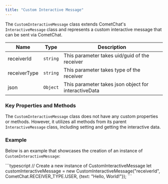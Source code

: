 ```yaml
---
title: "Custom Interactive Message"
---
```


The `CustomInteractiveMessage` class extends CometChat's `InteractiveMessage` class and represents a custom interactive message that can be sent via CometChat.

| Name         | Type     | Description                                          |
| ------------ | -------- | ---------------------------------------------------- |
| receiverId   | `string` | This parameter takes uid/guid of the receiver        |
| receiverType | `string` | This parameter takes type of the receiver            |
| json         | `Object` | This parameter takes json object for interactiveData |

### Key Properties and Methods

The `CustomInteractiveMessage` class does not have any custom properties or methods. However, it utilizes all methods from its parent `InteractiveMessage` class, including setting and getting the interactive data.

### Example

Below is an example that showcases the creation of an instance of `CustomInteractiveMessage`:

<Tabs>
<Tab title="TypeScript">
```typescript
// Create a new instance of CustomInteractiveMessage
let customInteractiveMessage = new CustomInteractiveMessage("receiverId", CometChat.RECEIVER_TYPE.USER, {text: "Hello, World!"});
```

</Tab>

</Tabs>

